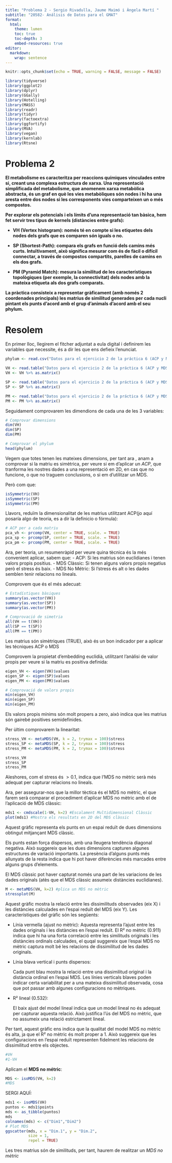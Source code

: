 ```yaml
---
title: "Problema 2 - Sergio Rivadulla, Jaume Maimó i Àngela Martí "
subtitle: "20582- Análisis de Datos para el GMAT"
format:
  html:
    theme: lumen
    toc: true
    toc-depth: 3
    embed-resources: true
editor: 
  markdown: 
    wrap: sentence
---
```


```r
knitr::opts_chunk$set(echo = TRUE, warning = FALSE, message = FALSE)
```

```r
library(tidyverse)
library(ggplot2)
library(dplyr)
library(GGally)
library(Hotelling)
library(MASS)
library(readr)
library(tidyr)
library(factoextra)
library(ggfortify)
library(MVA)
library(vegan)
library(kernlab)
library(Rtsne)
```

# Problema 2

**El metabolisme es caracteritza per reaccions químiques vinculades entre si, creant una complexa estructura de xarxa. Una representació simplificada del metabolisme, que anomenem xarxa metabòlica abstracta, és un graf en què les vies metabòliques són nodes i hi ha una aresta entre dos nodes si les corresponents vies comparteixen un o més compostos.**

**Per explorar els potencials i els límits d'una representació tan bàsica, hem fet servir tres tipus de kernels (distàncies entre grafs):**

-   **VH (Vertex histogram): només té en compte si les etiquetes dels nodes dels grafs que es comparen són iguals o no.**

-   **SP (Shortest-Path): compara els grafs en funció dels camins més curts. Intuïtivament, això significa mesurar com és de fàcil o difícil connectar, a través de compostos compartits, parelles de camins en els dos grafs.**

-   **PM (Pyramid Match): mesura la similitud de les característiques topològiques (per exemple, la connectivitat) dels nodes amb la mateixa etiqueta als dos grafs comparats.**

**La pràctica consisteix a representar gràficament (amb només 2 coordenades principals) les matrius de similitud generades per cada nucli pintant els punts d'acord amb el grup d'animals d'acord amb el seu phylum.**

# Resolem

En primer lloc, llegirem el fitcher adjuntat a eula digital i definirem les variables que necessite, és a dir les que ens defieix l'enunciat.

```r
phylum <- read.csv("Datos para el ejercicio 2 de la práctica 6 (ACP y MDS)-20241213/fileListANIMAL_phylum.txt", header = F)

VH <- read.table("Datos para el ejercicio 2 de la práctica 6 (ACP y MDS)-20241213/ANIMALS-matrixVH.txt")
VH <- VH %>% as.matrix()

SP <- read.table("Datos para el ejercicio 2 de la práctica 6 (ACP y MDS)-20241213/ANIMALS-matrixSP.txt")
SP <- SP %>% as.matrix()

PM <- read.table("Datos para el ejercicio 2 de la práctica 6 (ACP y MDS)-20241213/ANIMALS-matrixPM.txt")
PM <- PM %>% as.matrix()

```

Seguidament comprovarem les dimendions de cada una de les 3 variables:

```r
# Comprovar dimensions
dim(VH)
dim(SP)
dim(PM)

# Comprovar el phylum
head(phylum)


```

Vegem que totes tenen les mateixes dimensions, per tant ara , anam a comprovar si la matriu es simètrica, per veure si em d'aplicar un *ACP*, que tranforma les nostres dades a una representació en 2D, en cas que no funcione, o que no traguem conclusions, o si em d'utilitzar un MDS.

Però com que:

```r
isSymmetric(VH)
isSymmetric(SP)
isSymmetric(PM)


```

Llavors, reduïm la dimensionalitat de les matrius utilitzant ACP(jo aquí posaría algo de teoria, es a dir la definicio o fórmula):

```r
# ACP per a cada matriu
pca_vh <- prcomp(VH, center = TRUE, scale. = TRUE)
pca_sp <- prcomp(SP, center = TRUE, scale. = TRUE)
pca_pm <- prcomp(PM, center = TRUE, scale. = TRUE)

```

Ara, per teoria, un resumenràpid per veure quina tècnica és la més convenient aplicar, sabem que: - ACP: Si les matrius són euclidianes i tenen valors propis positius.
- MDS Clàssic: Si tenen alguns valors propis negatius però el stress és baix.
- MDS No Métric: Si l'stress és alt o les dades semblen tenir relacions no lineals.

Comprovem que és el més adecuat:

```r
# Estadístiques bàsiques
summary(as.vector(VH))
summary(as.vector(SP))
summary(as.vector(PM))

# Comprovació de simetria
all(VH == t(VH)) 
all(SP == t(SP)) 
all(PM == t(PM)) 

```

Les matrius són simètriques (TRUE), això és un bon indicador per a aplicar les técniques ACP o MDS

Comprovem la propietat d'embedding euclidià, utilitzant l'anàlisi de valor propis per veure si la matriu es positiva definida:

```r

eigen_VH <- eigen(VH)$values
eigen_SP <- eigen(SP)$values
eigen_PM <- eigen(PM)$values

# Comprovació de valors propis
min(eigen_VH)
min(eigen_SP)
min(eigen_PM)
```

Els valors propis mínims són molt propers a zero, això indica que les matrius són gairebé positives semidefinides.

Per ùltim comprovarem la linearitat:

```r
stress_VH <- metaMDS(VH, k = 2, trymax = 100)$stress
stress_SP <- metaMDS(SP, k = 2, trymax = 100)$stress
stress_PM <- metaMDS(PM, k = 2, trymax = 100)$stress

stress_VH
stress_SP
stress_PM

```

Aleshores, com el stress és $>0.1$, indica que l'MDS no mètric serà més adequat per capturar relacions no lineals.

Ara, per assegurar-nos que la millor tèctica és el MDS no mètric, el que farem serà comparar el procediment d'aplicar MDS no mètric amb el de l'aplicació de MDS clàssic:

```r
mds1 <- cmdscale(1-VH, k=2) #Escalament Multidimensional Clàssic
plot(mds1) #Mostra els resultats en 2D del MDS clàssic
```

Aquest gràfic representa els punts en un espai reduït de dues dimensions obtingut mitjançant MDS clàssic.

Els punts estan força dispersos, amb una lleugera tendència diagonal negativa. Això suggereix que les dues dimensions capturen algunes estructures de variació importants.
La presència d'alguns punts més allunyats de la resta indica que hi pot haver diferències més marcades entre alguns grups d'elements.

El MDS clàssic pot haver capturat només una part de les variacions de les dades originals (atès que el MDS clàssic assumeix distàncies euclidianes).


```r
M <- metaMDS(VH, k=2) #plica un MDS no mètric
stressplot(M)

```

Aquest gràfic mostra la relació entre les dissimilituds observades (eix X) i les distàncies calculades en l'espai reduït del MDS (eix Y).
Les característiques del gràfic són les següents:

-   Línia vermella (ajust no mètric): Aquesta representa l'ajust entre les dades originals i les distàncies en l'espai reduït.
    El R² no mètric (0.911) indica que hi ha una forta correlació entre les similituds originals i les distàncies ordinals calculades, el quqal suggereix que l'espai MDS no mètric captura molt bé les relacions de dissimilitud de les dades originals.

-   Línia blava vertical i punts dispersos:

    Cada punt blau mostra la relació entre una dissimilitud original i la distància ordinal en l'espai MDS.
    Les línies verticals blaves poden indicar certa variabilitat per a una mateixa dissimilitud observada, cosa que pot passar amb algunes configuracions no mètriques.

-   R² lineal (0.532):

    El baix ajust del model lineal indica que un model lineal no és adequat per capturar aquesta relació.
    Això justifica l'ús del MDS no mètric, que no assumeix una relació estrictament lineal.

Per tant, aquest gràfic ens indica que la qualitat del model MDS no mètric és alta, ja que el R² no mètric és molt proper a 1.
Això suggereix que les configuracions en l'espai reduït representen fidelment les relacions de dissimilitud entre els objectes.

```r
#VH
#1-VH

```
Aplicam el **MDS no métric**:


```r
MDS <- isoMDS(VH, k=2)
#MDS
```

SERGI AQUÍ:

```r
mds1 <- isoMDS(VH)
puntos <- mds1$points
mds <- as_tibble(puntos)
mds
colnames(mds) <- c("Dim1","Dim2")
# Plot MDS
ggscatter(mds, x = "Dim.1", y = "Dim.2",
          size = 1,
          repel = TRUE)
```

Les tres matrius són de similituds, per tant, haurem de realitzar un *MDS no mètric*

